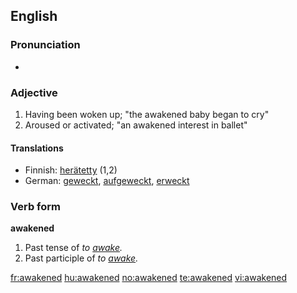==English==

===Pronunciation===
*{{audio|en-us-awakened.ogg|Audio (US)}}


===Adjective===
{{infl|en|adjective}}
# Having been woken up; "the awakened baby began to cry" 
# Aroused or activated; "an awakened interest in ballet" 

====Translations====
*Finnish: [[herätetty]] (1,2)
*German: [[wecken|geweckt]], [[aufgeweckt]], [[erweckt]]

===Verb form===
'''awakened'''
# Past tense of ''to [[awake]].''
# Past participle of ''to [[awake]].''

[[fr:awakened]]
[[hu:awakened]]
[[no:awakened]]
[[te:awakened]]
[[vi:awakened]]